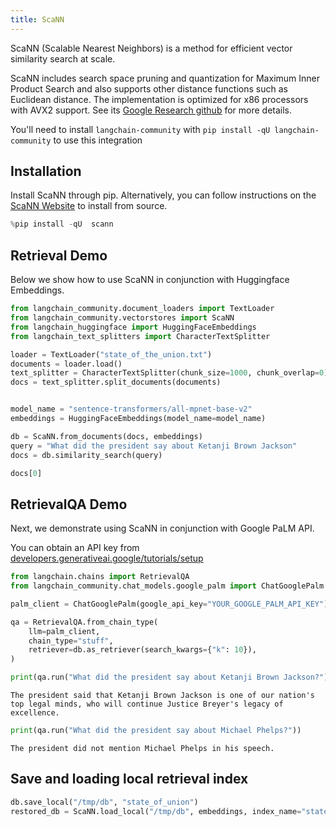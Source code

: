 ```yaml
---
title: ScaNN
---
```


ScaNN (Scalable Nearest Neighbors) is a method for efficient vector similarity search at scale.

ScaNN includes search space pruning and quantization for Maximum Inner Product Search and also supports other distance functions such as Euclidean distance. The implementation is optimized for x86 processors with AVX2 support. See its [Google Research github](https://github.com/google-research/google-research/tree/master/scann) for more details.

You'll need to install `langchain-community` with `pip install -qU langchain-community` to use this integration

## Installation

Install ScaNN through pip. Alternatively, you can follow instructions on the [ScaNN Website](https://github.com/google-research/google-research/tree/master/scann#building-from-source) to install from source.

```python
%pip install -qU  scann
```

## Retrieval Demo

Below we show how to use ScaNN in conjunction with Huggingface Embeddings.

```python
from langchain_community.document_loaders import TextLoader
from langchain_community.vectorstores import ScaNN
from langchain_huggingface import HuggingFaceEmbeddings
from langchain_text_splitters import CharacterTextSplitter

loader = TextLoader("state_of_the_union.txt")
documents = loader.load()
text_splitter = CharacterTextSplitter(chunk_size=1000, chunk_overlap=0)
docs = text_splitter.split_documents(documents)


model_name = "sentence-transformers/all-mpnet-base-v2"
embeddings = HuggingFaceEmbeddings(model_name=model_name)

db = ScaNN.from_documents(docs, embeddings)
query = "What did the president say about Ketanji Brown Jackson"
docs = db.similarity_search(query)

docs[0]
```

## RetrievalQA Demo

Next, we demonstrate using ScaNN in conjunction with Google PaLM API.

You can obtain an API key from [developers.generativeai.google/tutorials/setup](https://developers.generativeai.google/tutorials/setup)

```python
from langchain.chains import RetrievalQA
from langchain_community.chat_models.google_palm import ChatGooglePalm

palm_client = ChatGooglePalm(google_api_key="YOUR_GOOGLE_PALM_API_KEY")

qa = RetrievalQA.from_chain_type(
    llm=palm_client,
    chain_type="stuff",
    retriever=db.as_retriever(search_kwargs={"k": 10}),
)
```

```python
print(qa.run("What did the president say about Ketanji Brown Jackson?"))
```

```output
The president said that Ketanji Brown Jackson is one of our nation's top legal minds, who will continue Justice Breyer's legacy of excellence.
```

```python
print(qa.run("What did the president say about Michael Phelps?"))
```

```output
The president did not mention Michael Phelps in his speech.
```

## Save and loading local retrieval index

```python
db.save_local("/tmp/db", "state_of_union")
restored_db = ScaNN.load_local("/tmp/db", embeddings, index_name="state_of_union")
```
